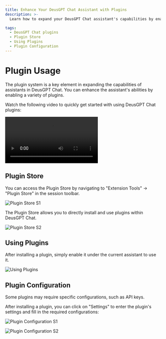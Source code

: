 ```yaml
---
title: Enhance Your DeusGPT Chat Assistant with Plugins
description: >-
  Learn how to expand your DeusGPT Chat assistant's capabilities by enabling and using various plugins. Access the Plugin Store, install plugins, and configure them to enhance your assistant's functionality.

tags:
  - DeusGPT Chat plugins
  - Plugin Store
  - Using Plugins
  - Plugin Configuration
---
```


# Plugin Usage

The plugin system is a key element in expanding the capabilities of assistants in DeusGPT Chat. You can enhance the assistant's abilities by enabling a variety of plugins.

Watch the following video to quickly get started with using DeusGPT Chat plugins:

<Video
  height={840}
  src="https://github.com/lobehub/lobe-chat/assets/28616219/94d4c312-1699-4e24-8782-138883678c9e"
/>

## Plugin Store

You can access the Plugin Store by navigating to "Extension Tools" -> "Plugin Store" in the session toolbar.

<Image
  alt="Plugin Store S1"
  height={472}
  src="https://github.com/lobehub/lobe-chat/assets/28616219/ab4e60d0-1293-49ac-8798-cb29b3b789e6"
/>

The Plugin Store allows you to directly install and use plugins within DeusGPT Chat.

<Image
  alt="Plugin Store S2"
  height={612}
  src="https://github.com/lobehub/lobe-chat/assets/28616219/d7a5d821-116f-4be6-8a1a-38d81a5ea0ea"
/>

## Using Plugins

After installing a plugin, simply enable it under the current assistant to use it.

<Image
  alt="Using Plugins"
  height={472}
  src="https://github.com/lobehub/lobe-chat/assets/28616219/76ab1ae7-a4f9-4285-8ebd-45b90251aba1"
/>

## Plugin Configuration

Some plugins may require specific configurations, such as API keys.

After installing a plugin, you can click on "Settings" to enter the plugin's settings and fill in the required configurations:

<Image
  alt="Plugin Configuration S1"
  height={472}
  src="https://github.com/lobehub/lobe-chat/assets/28616219/10eb3023-4528-4b06-8092-062e7b3865cc"
/>

<Image
  alt="Plugin Configuration S2"
  height={472}
  src="https://github.com/lobehub/lobe-chat/assets/28616219/ab2e4c25-4b11-431b-9266-442d8b14cb41"
/>
